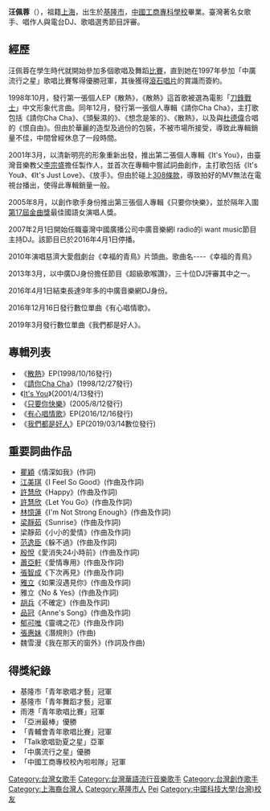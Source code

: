 {{BLP unsourced|time=2021-08-04T06:14:22+00:00}}
{{藝人
| 姓名 = 汪佩蓉
| 類型 = 女歌手
| 圖片 = 
| 圖片尺寸 =
| 圖片簡介 = 
| 原名 = 
| 英文名 = Fengie Wang
| 綽號 = 法蘭姬
| 國籍 = {{ROC}}
| 出生日期 = {{birth date and age|1978|1|23}}
| 出生地點 = {{TWN}}[[基隆市|基隆市]]
| 籍貫 = [[上海市|上海市]]
| 逝世日期 =  
| 逝世地點 = 
| 職業 = [[歌手|歌手]]、[[唱作人|唱作人]]、[[DJ|DJ]]、節目評審
| 語言 = 華語、英語、台語
| 教育程度 = [[中國科技大學_(台灣)|中國工商專科學校]]
| 宗教信仰 = 
| 配偶 =
| 音乐类型 = [[國語流行音樂|國語流行音樂]]
| 出身地 = 
| 出道作 =  《散熱》EP
| 活躍年代 = 1998年至今
| 代表作 =《請你恰恰》、《放手》、《只要你快樂》
| 唱片公司 = [[滾石唱片|滾石唱片]](1998-2006)
| 經紀公司 = [[滾石唱片|滾石唱片]](1998-2006)
| 網站 = 
| 獎項 = 
}} 

'''汪佩蓉'''（{{bd|1978年|1月23日|catidx=Wang汪}}），祖籍[[上海|上海]]，出生於[[基隆市|基隆市]]，[[中國科技大學_(台灣)|中國工商專科學校]]畢業。臺灣著名女歌手、唱作人與電台DJ、歌唱選秀節目評審。

== 經歷 ==
汪佩蓉在學生時代就開始參加多個歌唱及舞蹈[[比賽|比賽]]，直到她在1997年參加「中廣流行之星」歌唱比賽奪得優勝冠軍，其後獲得[[滾石唱片|滾石唱片]]的賞識而簽約。

1998年10月，發行第一張個人EP《散熱》，《散熱》這首歌被選為電影「[[刀鋒戰士_(電影)|刀鋒戰士]]」中文形象代言曲。同年12月，發行第一張個人專輯《請你Cha Cha》，主打歌包括《請你Cha Cha》、《頭髮濕的》、《想念是笨的》、《散熱》，以及與[[杜德偉|杜德偉]]合唱的《恨自由》。但由於華麗的造型及過份的包裝，不被市場所接受，導致此專輯銷量不佳，中間曾經休息了一段時間。

2001年3月，以清新明亮的形象重新出發，推出第二張個人專輯《It's You》，由臺灣音樂教父[[李宗盛|李宗盛]]擔任製作人，並首次在專輯中嘗試詞曲創作，主打歌包括《It's You》、《It's Just Love》、《放手》。但由於碰上[[308條款|308條款]]，導致拍好的MV無法在電視台播出，使得此專輯銷量一般。

2005年8月，以創作歌手身份推出第三張個人專輯《只要你快樂》，並於隔年入圍[[第17屆金曲獎|第17屆金曲獎]]最佳國語女演唱人獎。

2007年2月1日開始任職臺灣中國廣播公司中廣音樂網I radio的i want music節目主持DJ。該節目已於2016年4月1日停播。

2010年演唱慈濟大愛戲劇台《幸福的青鳥》片頭曲。歌曲名----《幸福的青鳥》

2013年3月，以中廣DJ身份擔任節目《超級歌喉讚》，三十位DJ評審其中之一。

2016年4月1日結束長達9年多的中廣音樂網DJ身份。

2016年12月16日發行數位單曲《有心唱情歌》。

2019年3月發行數位單曲《我們都是好人》。

== 專輯列表 ==
*《[[散熱(汪佩蓉專輯)|散熱]]》EP(1998/10/16發行)
*《[[請你Cha_Cha_(汪佩蓉專輯)|請你Cha Cha]]》(1998/12/27發行)
*《[[It's_You_(汪佩蓉專輯)|It's You]]》(2001/4/13發行)
*《[[只要你快樂_(汪佩蓉專輯)|只要你快樂]]》(2005/8/12發行)
*《[[有心唱情歌_(汪佩蓉專輯)|有心唱情歌]]》EP(2016/12/16發行)
*《[[我們都是好人_(汪佩蓉專輯)|我們都是好人]]》EP(2019/03/14數位發行)

== 重要詞曲作品 ==
*[[瞿穎|瞿穎]]《情深如我》(作詞)
*[[江美琪|江美琪]]《I Feel So Good》(作曲及作詞)
*[[許慧欣|許慧欣]]《Happy》(作曲及作詞)
*[[許慧欣|許慧欣]]《Let You Go》(作曲及作詞)
*[[林憶蓮|林憶蓮]]《I'm Not Strong Enough》(作曲及作詞)
*[[梁靜茹|梁靜茹]]《Sunrise》(作曲及作詞)
*梁靜茹《小小的愛情》(作曲及作詞)
*[[范逸臣|范逸臣]]《躲不過》(作曲及作詞)
*[[殷悅|殷悅]]《愛消失24小時前》(作曲及作詞)
*[[蕭亞軒|蕭亞軒]]《愛情專用》(作曲及作詞)
*[[張智成|張智成]]《下次再見》(作曲及作詞)
*[[雅立|雅立]]《如果沒遇見你》(作曲及作詞)
*雅立《No & Yes》(作曲及作詞)
*[[胡兵|胡兵]]《不確定》(作曲及作詞)
*[[品冠|品冠]]《Anne's Song》(作曲及作詞)
*[[郁可唯|郁可唯]]《靈魂之花》(作曲及作詞)
*[[張惠妹|張惠妹]]《潛規則》(作曲)
*魏雪漫《我在那天的窗外》(作詞及作曲)

== 得獎紀錄==  
*基隆市「青年歌唱才藝」冠軍
*基隆市「青年舞蹈才藝」冠軍
*雨港「青年歌唱比賽」冠軍
*「亞洲最棒」優勝
*「青輔會青年歌唱比賽」冠軍
*「Talk歌唱勁夏之星」亞軍
*「中廣流行之星」優勝
*「中國工商專校校內啦啦隊」冠軍

{{DEFAULTSORT:Wang peirong}}
[[Category:台灣女歌手|Category:台灣女歌手]]
[[Category:台灣華語流行音樂歌手|Category:台灣華語流行音樂歌手]]
[[Category:台灣創作歌手|Category:台灣創作歌手]]
[[Category:上海裔台灣人|Category:上海裔台灣人]]
[[Category:基隆市人|Category:基隆市人]]
[[Category:汪姓|Pei]]
[[Category:中國科技大學(台灣)校友|Category:中國科技大學(台灣)校友]]